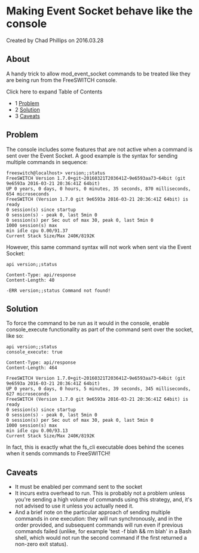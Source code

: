 
# Making Event Socket behave like the console 

 Created by  Chad Phillips on 2016.03.28

## About

A handy trick to allow mod\_event\_socket commands to be treated like they are being run from the FreeSWITCH console.

Click here to expand Table of Contents

* 1 [Problem](#-freeswitch--making-event-socket-behave-like-the-console-)
* 2 [Solution](#-freeswitch--making-event-socket-behave-like-the-console-)
* 3 [Caveats](#-freeswitch--making-event-socket-behave-like-the-console-)

## Problem

The console includes some features that are not active when a command is sent over the Event Socket. A good example is the syntax for sending multiple commands in sequence:

```text
freeswitch@localhost> version;;status
FreeSWITCH Version 1.7.0+git~20160321T203641Z~9e6593aa73~64bit (git 9e6593a 2016-03-21 20:36:41Z 64bit)
UP 0 years, 0 days, 0 hours, 0 minutes, 35 seconds, 870 milliseconds, 654 microseconds
FreeSWITCH (Version 1.7.0 git 9e6593a 2016-03-21 20:36:41Z 64bit) is ready
0 session(s) since startup
0 session(s) - peak 0, last 5min 0 
0 session(s) per Sec out of max 30, peak 0, last 5min 0 
1000 session(s) max
min idle cpu 0.00/91.37
Current Stack Size/Max 240K/8192K
```

However, this same command syntax will not work when sent via the Event Socket:

```text
api version;;status

Content-Type: api/response
Content-Length: 40

-ERR version;;status Command not found!
```

## Solution

To force the command to be run as it would in the console, enable console\_execute functionality as part of the command sent over the socket, like so:

```text
api version;;status
console_execute: true

Content-Type: api/response
Content-Length: 464

FreeSWITCH Version 1.7.0+git~20160321T203641Z~9e6593aa73~64bit (git 9e6593a 2016-03-21 20:36:41Z 64bit)
UP 0 years, 0 days, 0 hours, 5 minutes, 39 seconds, 345 milliseconds, 627 microseconds
FreeSWITCH (Version 1.7.0 git 9e6593a 2016-03-21 20:36:41Z 64bit) is ready
0 session(s) since startup
0 session(s) - peak 0, last 5min 0 
0 session(s) per Sec out of max 30, peak 0, last 5min 0 
1000 session(s) max
min idle cpu 0.00/93.13
Current Stack Size/Max 240K/8192K
```

In fact, this is exactly what the fs\_cli executable does behind the scenes when it sends commands to FreeSWITCH!

## Caveats

* It must be enabled per command sent to the socket
* It incurs extra overhead to run. This is probably not a problem unless you're sending a high volume of commands using this strategy, and, it's not advised to use it unless you actually need it.
* And a brief note on the particular approach of sending multiple commands in one execution: they will run synchronously, and in the order provided, and subsequent commands will run even if previous commands failed (unlike, for example 'test -f blah && rm blah' in a Bash shell, which would not run the second command if the first returned a non-zero exit status).


